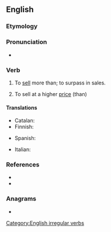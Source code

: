 ==English==

===Etymology===
{{prefix|en|out|sell}}

===Pronunciation===
* {{IPA|en|/ɑʊtˈsɛl/}}

===Verb===
{{en-verb|outsells|outselling|outsold}}

# {{lb|en|transitive}} To [[sell]] more than; to surpass in sales.
# {{lb|en|transitive}} To sell at a higher [[price]] (than)

====Translations====
{{trans-top|to sell more than}}
* Catalan: {{t|ca|vendre's més que}}
* Finnish: {{t|fi|[[myydä]] [[enemmän]]}}
{{trans-mid}}
* Spanish: {{t|es|venderse más que}}
{{trans-bottom}}

{{trans-top|to sell at a higher price}}
{{trans-mid}}
* Italian: {{t|it|vendere a prezzo superiore}}
{{trans-bottom}}

===References===
* {{R:Century 1911}}
* {{R:Webster 1913}}

===Anagrams===
* {{anagrams|en|a=ellostu|sell out|sell-out|sellout}}

[[Category:English irregular verbs]]